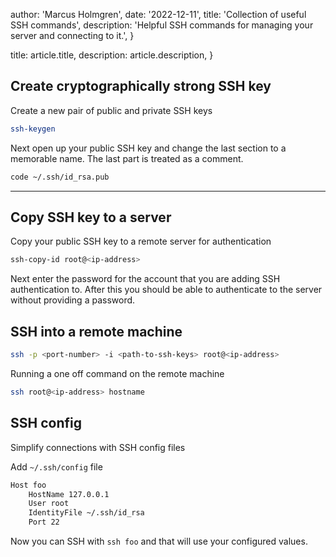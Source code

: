 
  author: 'Marcus Holmgren',
  date: '2022-12-11',
  title: 'Collection of useful SSH commands',
  description:
    'Helpful SSH commands for managing your server and connecting to it.',
}

  title: article.title,
  description: article.description,
}



## Create cryptographically strong SSH key

Create a new pair of public and private SSH keys

```bash
ssh-keygen
```

Next open up your public SSH key and change the last section to a memorable name. The last part is treated as a comment.

```bash
code ~/.ssh/id_rsa.pub
```

---

## Copy SSH key to a server

Copy your public SSH key to a remote server for authentication

```bash
ssh-copy-id root@<ip-address>
```

Next enter the password for the account that you are adding SSH authentication to.
After this you should be able to authenticate to the server without providing a password.


## SSH into a remote machine


```bash
ssh -p <port-number> -i <path-to-ssh-keys> root@<ip-address>
```


Running a one off command on the remote machine

```bash
ssh root@<ip-address> hostname
```

 ## SSH config

 Simplify connections with SSH config files

 Add `~/.ssh/config` file

 ```bash
 Host foo
     HostName 127.0.0.1
     User root
     IdentityFile ~/.ssh/id_rsa
     Port 22
 ```

 Now you can SSH with `ssh foo` and that will use your configured values.

